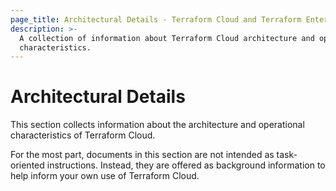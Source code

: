 ```yaml
---
page_title: Architectural Details - Terraform Cloud and Terraform Enterprise
description: >-
  A collection of information about Terraform Cloud architecture and operational
  characteristics.
---
```


# Architectural Details

This section collects information about the architecture and operational characteristics of Terraform Cloud.

For the most part, documents in this section are not intended as task-oriented instructions. Instead, they are offered as background information to help inform your own use of Terraform Cloud.
